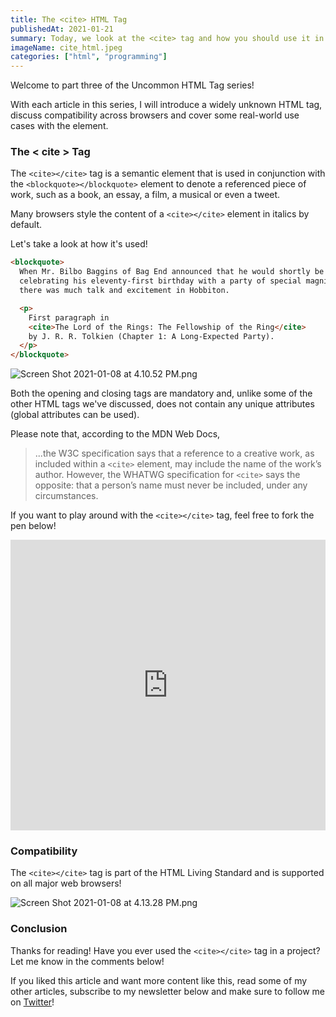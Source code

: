 ---
title: The <cite> HTML Tag
publishedAt: 2021-01-21
summary: Today, we look at the <cite> tag and how you should use it in your projects.
imageName: cite_html.jpeg
categories: ["html", "programming"]
---

Welcome to part three of the Uncommon HTML Tag series!

With each article in this series, I will introduce a widely unknown HTML tag, discuss compatibility across browsers and cover some real-world use cases with the element.

### The < cite > Tag

The `<cite></cite>` tag is a semantic element that is used in conjunction with the `<blockquote></blockquote>` element to denote a referenced piece of work, such as a book, an essay, a film, a musical or even a tweet.

Many browsers style the content of a `<cite></cite>` element in italics by default.

Let's take a look at how it's used!

```html
<blockquote>
  When Mr. Bilbo Baggins of Bag End announced that he would shortly be
  celebrating his eleventy-first birthday with a party of special magnificence,
  there was much talk and excitement in Hobbiton.

  <p>
    First paragraph in
    <cite>The Lord of the Rings: The Fellowship of the Ring</cite>
    by J. R. R. Tolkien (Chapter 1: A Long-Expected Party).
  </p>
</blockquote>
```

![Screen Shot 2021-01-08 at 4.10.52 PM.png](https://cdn.hashnode.com/res/hashnode/image/upload/v1610144211782/9ln9K8ugt.png)

Both the opening and closing tags are mandatory and, unlike some of the other HTML tags we've discussed, does not contain any unique attributes (global attributes can be used).

Please note that, according to the MDN Web Docs,

> ...the W3C specification says that a reference to a creative work, as included within a `<cite>` element, may include the name of the work’s author. However, the WHATWG specification for `<cite>` says the opposite: that a person’s name must never be included, under any circumstances.

If you want to play around with the `<cite></cite>` tag, feel free to fork the pen below!

<iframe
  height="465"
  width="100%"
  scrolling="no"
  title="The cite HTML Tag"
  src="https://codepen.io/braydoncoyer/embed/yLaqPoY?height=265&theme-id=light&default-tab=html,result"
  frameBorder="no"
  loading="lazy"
  allowtransparency="true"
  allowFullScreen={true}
>
  See the Pen{" "}
  <a href="https://codepen.io/braydoncoyer/pen/yLaqPoY">The cite HTML Tag</a> by
  Braydon Coyer (<a href="https://codepen.io/braydoncoyer">@braydoncoyer</a>) on{" "}
  <a href="https://codepen.io">CodePen</a>.
</iframe>

### Compatibility

The `<cite></cite>` tag is part of the HTML Living Standard and is supported on all major web browsers!

![Screen Shot 2021-01-08 at 4.13.28 PM.png](https://cdn.hashnode.com/res/hashnode/image/upload/v1610144223593/2BfA0ckvk.png)

### Conclusion

Thanks for reading! Have you ever used the `<cite></cite>` tag in a project? Let me know in the comments below!

If you liked this article and want more content like this, read some of my other articles, subscribe to my newsletter below and make sure to follow me on [Twitter](https://twitter.com/BraydonCoyer)!
